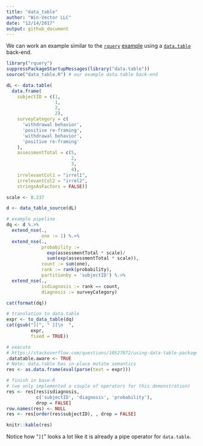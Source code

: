```yaml
---
title: "data_table"
author: "Win-Vector LLC"
date: "12/14/2017"
output: github_document
---
```


We can work an example similar to the [`rquery`](https://winvector.github.io/rquery/) [example](https://winvector.github.io/rquery/index.html) using a [`data.table`](http://r-datatable.com/) 
back-end.

```r
library("rquery")
suppressPackageStartupMessages(library("data.table"))
source("data_table.R") # our example data.table back-end

dL <- data.table(
  data.frame(
    subjectID = c(1,                   
                  1,
                  2,                   
                  2),
    surveyCategory = c(
      'withdrawal behavior',
      'positive re-framing',
      'withdrawal behavior',
      'positive re-framing'
    ),
    assessmentTotal = c(5,                 
                        2,
                        3,                  
                        4),
    irrelevantCol1 = "irrel1",
    irrelevantCol2 = "irrel2",
    stringsAsFactors = FALSE))

scale <- 0.237

d <- data_table_source(dL)

# example pipeline
dq <- d %.>%
  extend_nse(.,
             one := 1) %.>%
  extend_nse(.,
             probability :=
               exp(assessmentTotal * scale)/
               sum(exp(assessmentTotal * scale)),
             count := sum(one),
             rank := rank(probability),
             partitionby = 'subjectID') %.>%
  extend_nse(.,
             isdiagnosis := rank == count,
             diagnosis := surveyCategory)
```

```r
cat(format(dq))
```

```r
# translation to data.table
expr <- to_data_table(dq)
cat(gsub("][", " ][\n  ", 
         expr, 
         fixed = TRUE))
```

```r
# execute
# https://stackoverflow.com/questions/10527072/using-data-table-package-inside-my-own-package
.datatable.aware <- TRUE
# Note: data.table has in-place mutate semantics
res <- as.data.frame(eval(parse(text = expr)))

# finish in base-R 
# (we only implemented a couple of operators for this demonstration)
res <- res[res$isdiagnosis, 
           c('subjectID', 'diagnosis', 'probability'),
           drop = FALSE]
row.names(res) <- NULL
res <- res[order(res$subjectID), , drop = FALSE]

knitr::kable(res)
```

Notice how "`][`" looks a lot like it is already a pipe operator for `data.table`.


